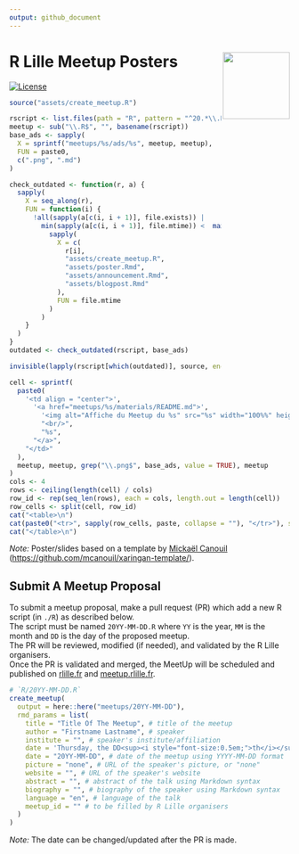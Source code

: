 ```yaml
---
output: github_document
---
```


# R Lille Meetup Posters <a href="https://github.com/RLille/"><img src="https://avatars1.githubusercontent.com/u/60702180" align="right" width="120" /></a>

<!-- badges: start -->
[![License](https://img.shields.io/github/license/RLille/meetup-poster)](LICENSE)
<!-- badges: end -->

```r
source("assets/create_meetup.R")

rscript <- list.files(path = "R", pattern = "^20.*\\.R$", full.names = TRUE)
meetup <- sub("\\.R$", "", basename(rscript))
base_ads <- sapply(
  X = sprintf("meetups/%s/ads/%s", meetup, meetup),
  FUN = paste0,
  c(".png", ".md")
)

check_outdated <- function(r, a) {
  sapply(
    X = seq_along(r),
    FUN = function(i) {
      !all(sapply(a[c(i, i + 1)], file.exists)) |
        min(sapply(a[c(i, i + 1)], file.mtime)) <  max(
          sapply(
            X = c(
              r[i],
              "assets/create_meetup.R",
              "assets/poster.Rmd",
              "assets/announcement.Rmd",
              "assets/blogpost.Rmd"
            ),
            FUN = file.mtime
          )
        )
    }
  )
}
outdated <- check_outdated(rscript, base_ads)

invisible(lapply(rscript[which(outdated)], source, encoding = "UTF-8"))
```

```r
cell <- sprintf(
  paste0(
    '<td align = "center">',
      '<a href="meetups/%s/materials/README.md">',
        '<img alt="Affiche du Meetup du %s" src="%s" width="100%%" height="auto" />',
        "<br/>",
        "%s",
      "</a>",
    "</td>"
  ),
  meetup, meetup, grep("\\.png$", base_ads, value = TRUE), meetup
)
cols <- 4
rows <- ceiling(length(cell) / cols)
row_id <- rep(seq_len(rows), each = cols, length.out = length(cell))
row_cells <- split(cell, row_id)
cat("<table>\n")
cat(paste0("<tr>", sapply(row_cells, paste, collapse = ""), "</tr>"), sep = "")
cat("</table>\n")
```

*Note:* Poster/slides based on a template
by [Mickaël Canouil](https://mickael.canouil.fr/)
(<https://github.com/mcanouil/xaringan-template/>).


## Submit A Meetup Proposal

To submit a meetup proposal, make a pull request (PR) which add a new R script (in `./R`) as described below.  
The script must be named `20YY-MM-DD.R` where `YY` is the year, 
`MM` is the month and `DD` is the day of the proposed meetup.  
The PR will be reviewed, modified (if needed), and validated by the R Lille organisers.  
Once the PR is validated and merged, 
the MeetUp will be scheduled and published on [rlille.fr](https://rlille.fr)
and [meetup.rlille.fr](http://meetup.rlille.fr).

```r
# `R/20YY-MM-DD.R`
create_meetup(
  output = here::here("meetups/20YY-MM-DD"),
  rmd_params = list(
    title = "Title Of The Meetup", # title of the meetup
    author = "Firstname Lastname", # speaker
    institute = "", # speaker's institute/affiliation
    date = 'Thursday, the DD<sup><i style="font-size:0.5em;">th</i></sup> of MM, 20YY - 18:00 CET', # date of the meetup
    date = "20YY-MM-DD", # date of the meetup using YYYY-MM-DD format
    picture = "none", # URL of the speaker's picture, or "none"
    website = "", # URL of the speaker's website
    abstract = "", # abstract of the talk using Markdown syntax
    biography = "", # biography of the speaker using Markdown syntax
    language = "en", # language of the talk
    meetup_id = "" # to be filled by R Lille organisers
  )
)
```

*Note:* The date can be changed/updated after the PR is made.
